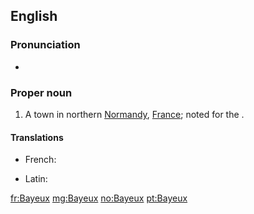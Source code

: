 ==English==
{{wikipedia}}

===Pronunciation===
* {{a|FR}} {{IPA|/bajɶ/}}

===Proper noun===
{{en-proper noun}}

# A town in northern [[Normandy]], [[France]]; noted for the {{w|Bayeux Tapestry}}.

====Translations====
{{trans-top|town in Normandy}}
* French: {{t+|fr|Bayeux}}
{{trans-mid}}
* Latin: {{t-|la|Augustodūrum|n}}
{{trans-bottom}}

[[fr:Bayeux]]
[[mg:Bayeux]]
[[no:Bayeux]]
[[pt:Bayeux]]